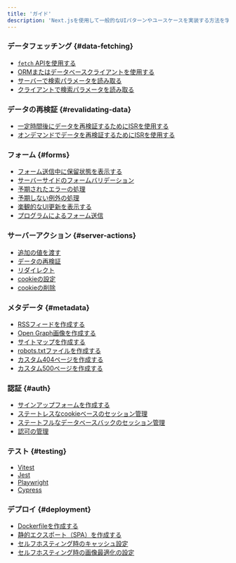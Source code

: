 ```yaml
---
title: 'ガイド'
description: 'Next.jsを使用して一般的なUIパターンやユースケースを実装する方法を学びましょう'
---
```


### データフェッチング {#data-fetching}

- [`fetch` APIを使用する](/docs/app/building-your-application/data-fetching/fetching#fetching-data-on-the-server-with-the-fetch-api)
- [ORMまたはデータベースクライアントを使用する](/docs/app/building-your-application/data-fetching/fetching#fetching-data-on-the-server-with-an-orm-or-database)
- [サーバーで検索パラメータを読み取る](/docs/app/api-reference/file-conventions/page)
- [クライアントで検索パラメータを読み取る](/docs/app/api-reference/functions/use-search-params)

### データの再検証 {#revalidating-data}

- [一定時間後にデータを再検証するためにISRを使用する](/docs/app/building-your-application/data-fetching/incremental-static-regeneration#time-based-revalidation)
- [オンデマンドでデータを再検証するためにISRを使用する](/docs/app/building-your-application/data-fetching/incremental-static-regeneration#on-demand-revalidation-with-revalidatepath)

### フォーム {#forms}

- [フォーム送信中に保留状態を表示する](/docs/app/building-your-application/data-fetching/server-actions-and-mutations#pending-states)
- [サーバーサイドのフォームバリデーション](/docs/app/building-your-application/data-fetching/server-actions-and-mutations#server-side-form-validation)
- [予期されたエラーの処理](/docs/app/building-your-application/routing/error-handling#handling-expected-errors-from-server-actions)
- [予期しない例外の処理](/docs/app/building-your-application/routing/error-handling#uncaught-exceptions)
- [楽観的なUI更新を表示する](/docs/app/building-your-application/data-fetching/server-actions-and-mutations#optimistic-updates)
- [プログラムによるフォーム送信](/docs/app/building-your-application/data-fetching/server-actions-and-mutations#programmatic-form-submission)

### サーバーアクション {#server-actions}

- [追加の値を渡す](/docs/app/building-your-application/data-fetching/server-actions-and-mutations#passing-additional-arguments)
- [データの再検証](/docs/app/building-your-application/data-fetching/server-actions-and-mutations#revalidating-data)
- [リダイレクト](/docs/app/building-your-application/data-fetching/server-actions-and-mutations#redirecting)
- [cookieの設定](/docs/app/api-reference/functions/cookies#setting-a-cookie)
- [cookieの削除](/docs/app/api-reference/functions/cookies#deleting-cookies)

### メタデータ {#metadata}

- [RSSフィードを作成する](/docs/app/building-your-application/routing/route-handlers#non-ui-responses)
- [Open Graph画像を作成する](/docs/app/api-reference/file-conventions/metadata/opengraph-image)
- [サイトマップを作成する](/docs/app/api-reference/file-conventions/metadata/sitemap)
- [robots.txtファイルを作成する](/docs/app/api-reference/file-conventions/metadata/robots)
- [カスタム404ページを作成する](/docs/app/api-reference/file-conventions/not-found)
- [カスタム500ページを作成する](/docs/app/api-reference/file-conventions/error)

### 認証 {#auth}

- [サインアップフォームを作成する](/docs/app/guides/authentication#sign-up-and-login-functionality)
- [ステートレスなcookieベースのセッション管理](/docs/app/guides/authentication#stateless-sessions)
- [ステートフルなデータベースバックのセッション管理](/docs/app/guides/authentication#database-sessions)
- [認可の管理](/docs/app/guides/authentication#authorization)

### テスト {#testing}

- [Vitest](/docs/app/guides/testing/vitest)
- [Jest](/docs/app/guides/testing/jest)
- [Playwright](/docs/app/guides/testing/playwright)
- [Cypress](/docs/app/guides/testing/cypress)

### デプロイ {#deployment}

- [Dockerfileを作成する](/docs/app/getting-started/deploying#docker)
- [静的エクスポート（SPA）を作成する](/docs/app/guides/static-exports)
- [セルフホスティング時のキャッシュ設定](/docs/app/guides/self-hosting#configuring-caching)
- [セルフホスティング時の画像最適化の設定](/docs/app/guides/self-hosting#image-optimization)
